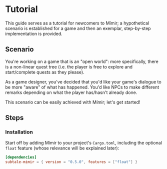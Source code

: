 
# Tutorial <WIP />

This guide serves as a tutorial for newcomers to Mímir; a hypothetical scenario is established for a game and then an exemplar, step-by-step implementation is provided.

## Scenario

You're working on a game that is an "open world": more specifically, there is a non-linear quest tree (i.e. the player is free to explore and start/complete quests as they please).

As a game designer, you've decided that you'd like your game's dialogue to be more "aware" of what has happened. You'd like NPCs to make different remarks depending on what the player has/hasn't already done.

This scenario can be easily achieved with Mímir; let's get started!

## Steps

<div className="steps-container">

### Installation

Start off by adding Mímir to your project's `Cargo.toml`, including the optional `float` feature (whose relevance will be explained later):

```toml
[dependencies]
subtale-mimir = { version = "0.5.0", features = ["float"] }
```

</div>
